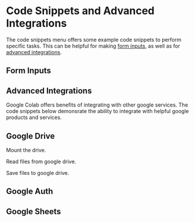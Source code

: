 # Code Snippets and Advanced Integrations

The code snippets menu offers some example code snippets to perform specific tasks. This can be helpful for making [form inputs](./form-inputs.qmd), as well as for [advanced integrations](./integrations.qmd).

## Form Inputs


## Advanced Integrations

Google Colab offers benefits of integrating with other google services. The code snippets below demonsrate the ability to integrate with helpful google products and services.

## Google Drive

Mount the drive.

Read files from google drive.

Save files to google drive.


## Google Auth

## Google Sheets
